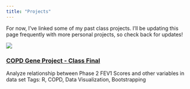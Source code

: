 ```yaml
---
title: "Projects"
---
```


For now, I've linked some of my past class projects. I'll be updating this page frequently with more personal projects, so check back for updates!

:::: grid
::: card
![](project-thumbnails/COPD.png)

### [COPD Gene Project - Class Final](projects-folder/COPD_gene_project.qmd)

Analyze relationship between Phase 2 FEV1 Scores and other variables in data set Tags: R, COPD, Data Visualization, Bootstrapping
:::
::::
